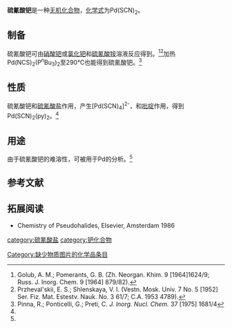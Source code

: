 {{chembox
| verifiedrevid = 
|   Name = 硫氰酸钯
|CustomizedImage=[[File:2.svg|File:2.svg]][[File:Thiocyanat-Ion.svg|File:Thiocyanat-Ion.svg]][[File:Pd2+.svg|46px]]
|   OtherNames = 
|   IUPACName = 硫氰酸钯(II)
| Section1 = {{Chembox Identifiers
|   ChemSpiderID_Ref = {{chemspidercite|correct|chemspider}}
| ChemSpiderID = 
| PubChem = 
| InChI =
| InChIKey =
| SMILES = 
| StdInChI_Ref = {{stdinchicite|correct|chemspider}}
| StdInChI =
| StdInChIKey_Ref = {{stdinchicite|correct|chemspider}}
| StdInChIKey = 
| CASNo = 29149-89-1
| CASNo_Ref = {{cascite|correct|CAS}}
  }}
| Section2 = {{Chembox Properties
|   Formula = Pd(SCN)<sub>2</sub>
|   MolarMass = 222.587（无水）<BR>258.619（二水）
|   Appearance = 橙色固体
|   Density = 
|   MeltingPt = 
|   BoilingPt = 
|   Solubility = 难溶(1.5×10<sup>-18</sup>)
|   Solvent = [[丙酮|丙酮]]、[[乙醇|乙醇]]、[[乙醚|乙醚]]
|   SolubleOther = 难溶
  }}
| Section7 = {{Chembox Hazards
|  EUHazardSymbol =
|  RPhrases =
|  SPhrases =
|  FlashPt = 
|  pKa = 
|  pKb = 
|  EUClass =
|  EUIndex = 
|  MainHazards = 
|  NFPA-H = 
|  NFPA-F = 
|  NFPA-R = 
|  NFPA-O = 
|  RSPhrases = 
|  Autoignition = 
|  ExploLimits = 
|  PEL = 
  }}
| Section8 = {{Chembox Related
|   Function = 
|   OtherFunctn = 
|   OtherAnions = [[氰化钯|氰化钯]]
|   OtherCations = 
|   OtherCpds = [[硫氰酸|硫氰酸]]
  }}
}}

'''硫氰酸钯'''是一种[[无机化合物|无机化合物]]，[[化学式|化学式]]为Pd(SCN)<sub>2</sub>。
==制备==
硫氰酸钯可由[[硝酸钯|硝酸钯]]或[[氯化钯|氯化钯]]和[[硫氰酸铵|硫氰酸铵]]溶液反应得到。<ref name=Golub>Golub, A. M.; Pomerants, G. B. (Zh. Neorgan. Khim. 9 [1964]1624/9; Russ. J. Inorg. Chem. 9 [1964] 879/82).</ref><ref name=Przhe>Przheval'skii, E. S.; Shlenskaya, V. I. (Vestn. Mosk. Univ. 7 No. 5 [1952] Ser. Fiz. Mat. Estestv. Nauk. No. 3 61/7; C.A. 1953 4789).</ref>加热Pd(NCS)<sub>2</sub>(P<sup>n</sup>Bu<sub>3</sub>)<sub>2</sub>至290℃也能得到硫氰酸钯。<ref>Pinna, R.; Ponticelli, G.; Preti, C. ''J. lnorg. Nucl. Chem.'' 37 [1975] 1681/4</ref>
==性质==
硫氰酸钯和[[硫氰酸盐|硫氰酸盐]]作用，产生[Pd(SCN)<sub>4</sub>]<sup>2-</sup>，和[[吡啶|吡啶]]作用，得到Pd(SCN)<sub>2</sub>(py)<sub>2</sub>。<ref name=Golub />
==用途==
由于硫氰酸钯的难溶性，可被用于Pd的分析。<ref name=Przhe />
==参考文献==
{{reflist}}
==拓展阅读==
* Chemistry of Pseudohalides, Elsevier, Amsterdam 1986
{{钯化合物}}
{{硫氰酸盐}}
[[category:硫氰酸盐|category:硫氰酸盐]]
[[category:钯化合物|category:钯化合物]]
[[Category:缺少物质图片的化学品条目|Category:缺少物质图片的化学品条目]]